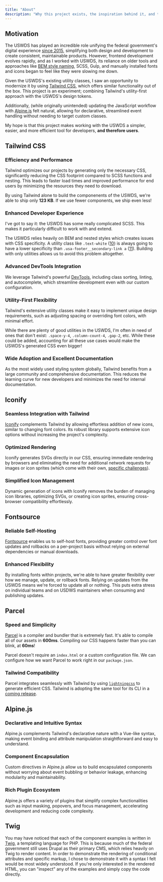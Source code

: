 ```yaml
---
title: "About"
description: "Why this project exists, the inspiration behind it, and the decisions that went into making it."
---
```


## Motivation

The USWDS has played an incredible role unifying the federal government's digital experience [since 2015](https://18f.gsa.gov/2015/09/28/web-design-standards/), simplifying both design and development to create consistent, maintainable products. However, frontend development evolves rapidly, and as I worked with USWDS, its reliance on older tools and approaches like [BEM style naming](https://getbem.com/), SCSS, Gulp, and manually installed fonts and icons began to feel like they were slowing me down.

Given the USWDS's existing utility classes, I saw an opportunity to modernize it by using [Tailwind CSS](https://tailwindcss.com/), which offers similar functionality out of the box. This project is an experiment; combining Tailwind's utility-first approach with the USWDS's design tokens. 

Additionally, (while originally unintended) updating the JavaScript workflow with [Alpine.js](https://alpinejs.dev/) felt natural, allowing for declarative, streamlined event handling without needing to target custom classes.

My hope is that this project makes working with the USWDS a simpler, easier, and more efficient tool for developers, **and therefore users**.

## Tailwind CSS

### Efficiency and Performance
Tailwind optimizes our projects by generating only the necessary CSS, significantly reducing the CSS footprint compared to SCSS functions and nesting. This leads to faster load times and improved performance for end users by minimizing the resources they need to download. 

By using Tailwind alone to build the componenents of the USWDS, we're able to ship only **123 KB**. If we use fewer components, we ship even less!

### Enhanced Developer Experience
I've got to say it: the USWDS has some really complicated SCSS. This makes it particularly difficult to work with and extend. 

The USWDS relies heavily on BEM and nested styles which creates issues with CSS specificity. A utility class like `.text-white` ([10](https://polypane.app/css-specificity-calculator/#selector=.text-white)) is always going to have a lower specificity  than `.usa-footer__secondary-link a` ([11](https://polypane.app/css-specificity-calculator/#selector=.usa-footer__secondary-link%20a)). Building with only utilities allows us to avoid this problem altogether.

### Advanced DevTools Integration
We leverage Tailwind's powerful [DevTools](https://tailwindcss.com/docs/editor-setup), including class sorting, linting, and autocomplete, which streamline development even with our custom configuration.

### Utility-First Flexibility
Tailwind's extensive utility classes make it easy to implement unique design requirements, such as adjusting spacing or overriding font colors, with minimal effort.

While there are plenty of good utilities in the USWDS, I'm often in need of ones that don't exist: `.space-y-4`, `.column-count-4`, `.gap-2`, etc. While these could be added, accounting for all these use cases would make the USWDS's generated CSS even bigger!

### Wide Adoption and Excellent Documentation
As the most widely used styling system globally, Tailwind benefits from a large community and comprehensive documentation. This reduces the learning curve for new developers and minimizes the need for internal documentation.

## Iconify

### Seamless Integration with Tailwind
[Iconify](https://iconify.design/docs/usage/css/tailwind/#iconify-for-tailwind-css) complements Tailwind by allowing effortless addition of new icons, similar to changing font colors. Its robust library supports extensive icon options without increasing the project's complexity.

### Optimized Rendering
Iconify generates SVGs directly in our CSS, ensuring immediate rendering by browsers and eliminating the need for additional network requests for images or icon sprites (which come with their own, [specific challenges](https://github.com/unocss/unocss/pull/2675#issuecomment-1670898336)).

### Simplified Icon Management
Dynamic generation of icons with Iconify removes the burden of managing icon libraries, optimizing SVGs, or creating icon sprites, ensuring cross-browser compatibility effortlessly.

## Fontsource

### Reliable Self-Hosting
[Fontsource](https://fontsource.org/) enables us to self-host fonts, providing greater control over font updates and rollbacks on a per-project basis without relying on external dependencies or manual downloads.

### Enhanced Flexibility
By installing fonts within projects, we're able to have greater flexibility over how we manage, update, or rollback fonts. Relying on updates from the USWDS means we're forced to update all or nothing. This puts extra stress on individual teams and on USDWS maintainers when consuming and publishing updates.

## Parcel

### Speed and Simplicity
[Parcel](https://parceljs.org/) is a compiler and bundler that is extremely fast. It's able to compile all of our assets in **600ms**. Compiling our CSS happens faster than you can blink, at **60ms**! 

Parcel doesn't require an `index.html` or a custom configuration file. We can configure how we want Parcel to work right in our `package.json`.

### Tailwind Compatibility
Parcel integrates seamlessly with Tailwind by using <code>[lightningcss](https://lightningcss.dev/)</code> to generate efficient CSS. Tailwind is adopting the same tool for its CLI in a [coming release](https://tailwindcss.com/blog/tailwindcss-v4-alpha#unified-toolchain).

## Alpine.js

### Declarative and Intuitive Syntax
Alpine.js complements Tailwind's declarative nature with a Vue-like syntax, making event binding and attribute manipulation straightforward and easy to understand.

### Component Encapsulation
Custom directives in Alpine.js allow us to build encapsulated components without worrying about event bubbling or behavior leakage, enhancing modularity and maintainability.

### Rich Plugin Ecosystem
Alpine.js offers a variety of plugins that simplify complex functionalities such as input masking, popovers, and focus management, accelerating development and reducing code complexity.

## Twig

You may have noticed that each of the component examples is written in [Twig](https://twig.symfony.com/), a templating language for PHP. This is because much of the federal government still uses Drupal as their primary CMS, which relies heavily on Twig to render content. In order to demonstrate the rendering of conditional attributes and specific markup, I chose to demonstrate it with a syntax I felt would be most widely understood. If you're only interested in the rendered HTML, you can "inspect" any of the examples and simply copy the code directly.
